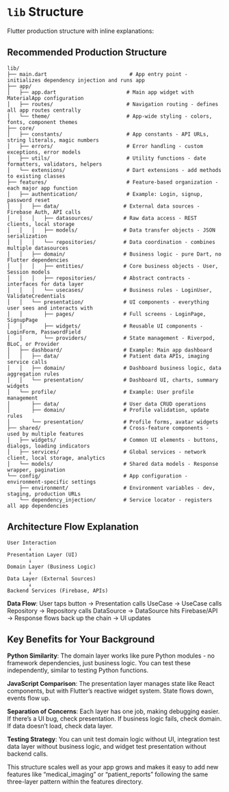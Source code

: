 # `lib` Structure

Flutter production structure with inline explanations:

## Recommended Production Structure

```
lib/
├── main.dart                           # App entry point - initializes dependency injection and runs app
├── app/
│   ├── app.dart                       # Main app widget with MaterialApp configuration
│   ├── routes/                        # Navigation routing - defines all app routes centrally
│   └── theme/                         # App-wide styling - colors, fonts, component themes
├── core/
│   ├── constants/                     # App constants - API URLs, string literals, magic numbers
│   ├── errors/                        # Error handling - custom exceptions, error models
│   ├── utils/                         # Utility functions - date formatters, validators, helpers
│   └── extensions/                    # Dart extensions - add methods to existing classes
├── features/                          # Feature-based organization - each major app function
│   ├── authentication/                # Example: Login, signup, password reset
│   │   ├── data/                     # External data sources - Firebase Auth, API calls
│   │   │   ├── datasources/          # Raw data access - REST clients, local storage
│   │   │   ├── models/               # Data transfer objects - JSON serialization
│   │   │   └── repositories/         # Data coordination - combines multiple datasources
│   │   ├── domain/                   # Business logic - pure Dart, no Flutter dependencies
│   │   │   ├── entities/             # Core business objects - User, Session models
│   │   │   ├── repositories/         # Abstract contracts - interfaces for data layer
│   │   │   └── usecases/             # Business rules - LoginUser, ValidateCredentials
│   │   └── presentation/             # UI components - everything user sees and interacts with
│   │       ├── pages/                # Full screens - LoginPage, SignupPage
│   │       ├── widgets/              # Reusable UI components - LoginForm, PasswordField
│   │       └── providers/            # State management - Riverpod, BLoC, or Provider
│   ├── dashboard/                    # Example: Main app dashboard
│   │   ├── data/                     # Patient data APIs, imaging service calls
│   │   ├── domain/                   # Dashboard business logic, data aggregation rules
│   │   └── presentation/             # Dashboard UI, charts, summary widgets
│   └── profile/                      # Example: User profile management
│       ├── data/                     # User data CRUD operations
│       ├── domain/                   # Profile validation, update rules
│       └── presentation/             # Profile forms, avatar widgets
├── shared/                           # Cross-feature components - used by multiple features
│   ├── widgets/                      # Common UI elements - buttons, dialogs, loading indicators
│   ├── services/                     # Global services - network client, local storage, analytics
│   └── models/                       # Shared data models - Response wrapper, pagination
└── config/                           # App configuration - environment-specific settings
    ├── environment/                  # Environment variables - dev, staging, production URLs
    └── dependency_injection/         # Service locator - registers all app dependencies
```

## Architecture Flow Explanation

```
User Interaction
       ↓
Presentation Layer (UI)
       ↓
Domain Layer (Business Logic)
       ↓
Data Layer (External Sources)
       ↓
Backend Services (Firebase, APIs)
```

**Data Flow**: User taps button → Presentation calls UseCase → UseCase calls Repository → Repository calls DataSource → DataSource hits Firebase/API → Response flows back up the chain → UI updates

## Key Benefits for Your Background

**Python Similarity**: The domain layer works like pure Python modules - no framework dependencies, just business logic. You can test these independently, similar to testing Python functions.

**JavaScript Comparison**: The presentation layer manages state like React components, but with Flutter's reactive widget system. State flows down, events flow up.

**Separation of Concerns**: Each layer has one job, making debugging easier. If there's a UI bug, check presentation. If business logic fails, check domain. If data doesn't load, check data layer.

**Testing Strategy**: You can unit test domain logic without UI, integration test data layer without business logic, and widget test presentation without backend calls.

This structure scales well as your app grows and makes it easy to add new features like "medical_imaging" or "patient_reports" following the same three-layer pattern within the features directory.